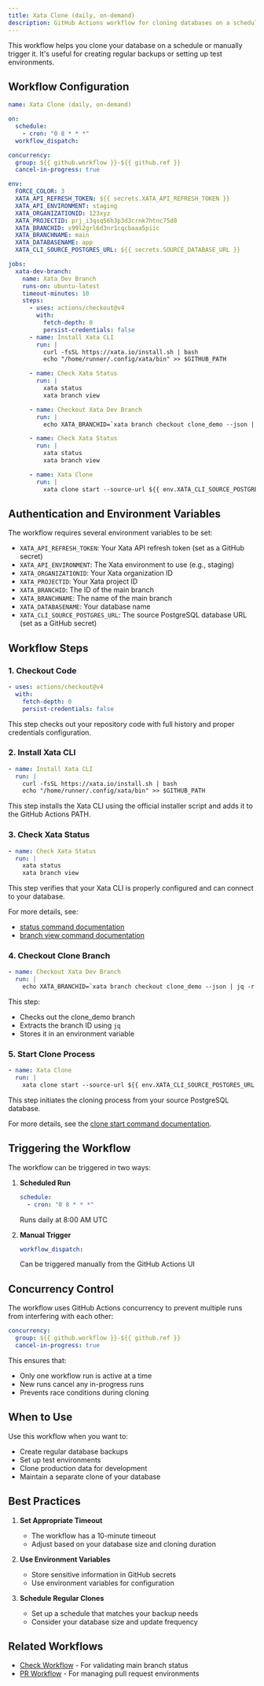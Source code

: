 ```yaml
---
title: Xata Clone (daily, on-demand)
description: GitHub Actions workflow for cloning databases on a schedule or on-demand
---
```


This workflow helps you clone your database on a schedule or manually trigger it. It's useful for creating regular backups or setting up test environments.

## Workflow Configuration

```yaml
name: Xata Clone (daily, on-demand)

on:
  schedule:
    - cron: "0 8 * * *"
  workflow_dispatch:

concurrency:
  group: ${{ github.workflow }}-${{ github.ref }}
  cancel-in-progress: true

env:
  FORCE_COLOR: 3
  XATA_API_REFRESH_TOKEN: ${{ secrets.XATA_API_REFRESH_TOKEN }}
  XATA_API_ENVIRONMENT: staging
  XATA_ORGANIZATIONID: 123xyz
  XATA_PROJECTID: prj_i3qsq56h3p3d3crnk7htnc75d0
  XATA_BRANCHID: s99l2grl6d3nr1cqcbaaa5piic
  XATA_BRANCHNAME: main
  XATA_DATABASENAME: app
  XATA_CLI_SOURCE_POSTGRES_URL: ${{ secrets.SOURCE_DATABASE_URL }}

jobs:
  xata-dev-branch:
    name: Xata Dev Branch
    runs-on: ubuntu-latest
    timeout-minutes: 10
    steps:
      - uses: actions/checkout@v4
        with:
          fetch-depth: 0
          persist-credentials: false
      - name: Install Xata CLI
        run: |
          curl -fsSL https://xata.io/install.sh | bash
          echo "/home/runner/.config/xata/bin" >> $GITHUB_PATH

      - name: Check Xata Status
        run: |
          xata status
          xata branch view

      - name: Checkout Xata Dev Branch
        run: |
          echo XATA_BRANCHID=`xata branch checkout clone_demo --json | jq -r '.id'` >> $GITHUB_ENV

      - name: Check Xata Status
        run: |
          xata status
          xata branch view

      - name: Xata Clone
        run: |
          xata clone start --source-url ${{ env.XATA_CLI_SOURCE_POSTGRES_URL }}
```

## Authentication and Environment Variables

The workflow requires several environment variables to be set:

- `XATA_API_REFRESH_TOKEN`: Your Xata API refresh token (set as a GitHub secret)
- `XATA_API_ENVIRONMENT`: The Xata environment to use (e.g., staging)
- `XATA_ORGANIZATIONID`: Your Xata organization ID
- `XATA_PROJECTID`: Your Xata project ID
- `XATA_BRANCHID`: The ID of the main branch
- `XATA_BRANCHNAME`: The name of the main branch
- `XATA_DATABASENAME`: Your database name
- `XATA_CLI_SOURCE_POSTGRES_URL`: The source PostgreSQL database URL (set as a GitHub secret)

## Workflow Steps

### 1. Checkout Code

```yaml
- uses: actions/checkout@v4
  with:
    fetch-depth: 0
    persist-credentials: false
```

This step checks out your repository code with full history and proper credentials configuration.

### 2. Install Xata CLI

```yaml
- name: Install Xata CLI
  run: |
    curl -fsSL https://xata.io/install.sh | bash
    echo "/home/runner/.config/xata/bin" >> $GITHUB_PATH
```

This step installs the Xata CLI using the official installer script and adds it to the GitHub Actions PATH.

### 3. Check Xata Status

```yaml
- name: Check Xata Status
  run: |
    xata status
    xata branch view
```

This step verifies that your Xata CLI is properly configured and can connect to your database.

For more details, see:
- [status command documentation](../cli/status.mdx)
- [branch view command documentation](../cli/branch.mdx#view)

### 4. Checkout Clone Branch

```yaml
- name: Checkout Xata Dev Branch
  run: |
    echo XATA_BRANCHID=`xata branch checkout clone_demo --json | jq -r '.id'` >> $GITHUB_ENV
```

This step:
- Checks out the clone_demo branch
- Extracts the branch ID using `jq`
- Stores it in an environment variable

### 5. Start Clone Process

```yaml
- name: Xata Clone
  run: |
    xata clone start --source-url ${{ env.XATA_CLI_SOURCE_POSTGRES_URL }}
```

This step initiates the cloning process from your source PostgreSQL database.

For more details, see the [clone start command documentation](../cli/clone.mdx#start).

## Triggering the Workflow

The workflow can be triggered in two ways:

1. **Scheduled Run**
   ```yaml
   schedule:
     - cron: "0 8 * * *"
   ```
   Runs daily at 8:00 AM UTC

2. **Manual Trigger**
   ```yaml
   workflow_dispatch:
   ```
   Can be triggered manually from the GitHub Actions UI

## Concurrency Control

The workflow uses GitHub Actions concurrency to prevent multiple runs from interfering with each other:

```yaml
concurrency:
  group: ${{ github.workflow }}-${{ github.ref }}
  cancel-in-progress: true
```

This ensures that:
- Only one workflow run is active at a time
- New runs cancel any in-progress runs
- Prevents race conditions during cloning

## When to Use

Use this workflow when you want to:
- Create regular database backups
- Set up test environments
- Clone production data for development
- Maintain a separate clone of your database

## Best Practices

1. **Set Appropriate Timeout**
   - The workflow has a 10-minute timeout
   - Adjust based on your database size and cloning duration

2. **Use Environment Variables**
   - Store sensitive information in GitHub secrets
   - Use environment variables for configuration

3. **Schedule Regular Clones**
   - Set up a schedule that matches your backup needs
   - Consider your database size and update frequency

## Related Workflows

- [Check Workflow](./check.mdx) - For validating main branch status
- [PR Workflow](./pr.mdx) - For managing pull request environments 